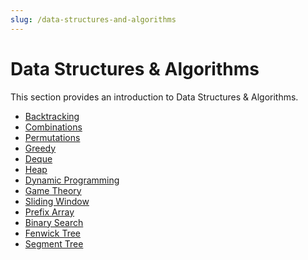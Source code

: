 ```yaml
---
slug: /data-structures-and-algorithms
---
```


# Data Structures & Algorithms

This section provides an introduction to Data Structures & Algorithms.

- <a href="/data-structures-and-algorithms/backtracking">Backtracking</a>
- <a href="/data-structures-and-algorithms/combinations">Combinations</a>
- <a href="/data-structures-and-algorithms/permutations">Permutations</a>
- <a href="/data-structures-and-algorithms/greedy">Greedy</a>
- <a href="/data-structures-and-algorithms/deque">Deque</a>
- <a href="/data-structures-and-algorithms/heap">Heap</a>
- <a href="/data-structures-and-algorithms/dynamic-programming">Dynamic Programming</a>
- <a href="/data-structures-and-algorithms/game-theory">Game Theory</a>
- <a href="/data-structures-and-algorithms/sliding-window">Sliding Window</a>
- <a href="/data-structures-and-algorithms/prefix-array">Prefix Array</a>
- <a href="/data-structures-and-algorithms/binary-search">Binary Search</a>
- <a href="/data-structures-and-algorithms/fenwick-tree">Fenwick Tree</a>
- <a href="/data-structures-and-algorithms/segment-tree">Segment Tree</a>